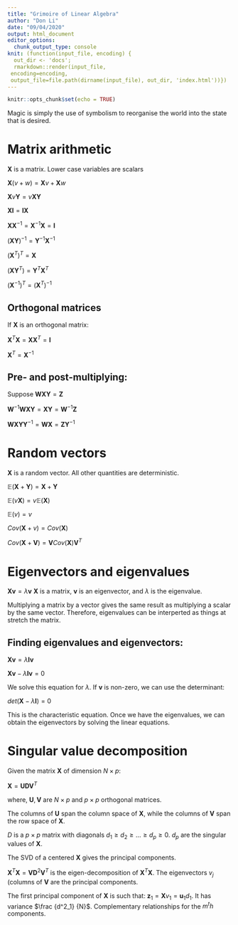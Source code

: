 ```yaml
---
title: "Grimoire of Linear Algebra"
author: "Don Li"
date: "09/04/2020"
output: html_document
editor_options: 
  chunk_output_type: console
knit: (function(input_file, encoding) {
  out_dir <- 'docs';
  rmarkdown::render(input_file,
 encoding=encoding,
 output_file=file.path(dirname(input_file), out_dir, 'index.html'))})
---
```


```r
knitr::opts_chunk$set(echo = TRUE)
```

Magic is simply the use of symbolism to reorganise the world into the state that is desired.

# Matrix arithmetic
$\mathbf{X}$ is a matrix. Lower case variables are scalars

$\mathbf{X}(v+w) = \mathbf{X}v + \mathbf{X}w$

$\mathbf{X} v \mathbf{Y} = v \mathbf{X} \mathbf{Y}$

$\mathbf{X} \mathbf{I} = \mathbf{I} \mathbf{X}$

$\mathbf{X} \mathbf{X}^{-1} = \mathbf{X}^{-1} \mathbf{X} = \mathbf{I}$

$(\mathbf{X} \mathbf{Y})^{-1} = \mathbf{Y}^{-1} \mathbf{X}^{-1}$

$(\mathbf{X}^{T})^{T} = \mathbf{X}$

$(\mathbf{XY}^{T}) = \mathbf{Y}^T \mathbf{X}^T$

$(\mathbf{X}^{-1})^{T} = (\mathbf{X}^{T})^{-1}$

## Orthogonal matrices

If $\mathbf{X}$ is an orthogonal matrix:

$\mathbf{X}^{T} \mathbf{X} = \mathbf{X} \mathbf{X}^{T} = \mathbf{I}$

$\mathbf{X}^{T} = \mathbf{X}^{-1}$

## Pre- and post-multiplying:

Suppose $\mathbf{W} \mathbf{X} \mathbf{Y} = \mathbf{Z}$

$\mathbf{W}^{-1} \mathbf{W} \mathbf{X} \mathbf{Y} = \mathbf{X} \mathbf{Y} = \mathbf{W}^{-1} \mathbf{Z}$

$\mathbf{W} \mathbf{X} \mathbf{Y} \mathbf{Y}^{-1} = \mathbf{W} \mathbf{X} = \mathbf{Z} \mathbf{Y}^{-1}$


# Random vectors
$\mathbf{X}$ is a random vector. All other quantities are deterministic.

$\mathbb{E}(\mathbf{X}+\mathbf{Y}) = \mathbf{X} + \mathbf{Y}$

$\mathbb{E}(v \mathbf{X}) = v \mathbb{E}(\mathbf{X})$

$\mathbb{E}(v) = v$

$Cov(\mathbf{X} + v) = Cov(\mathbf{X})$

$Cov(\mathbf{X} + \mathbf{V}) = \mathbf{V} Cov(\mathbf{X}) \mathbf{V}^{T}$

# Eigenvectors and eigenvalues

$\mathbf{X} \mathbf{v} = \lambda \mathbf{v}$
$\mathbf{X}$ is a matrix, $\mathbf{v}$ is an eigenvector, and $\lambda$ is the eigenvalue.

Multiplying a matrix by a vector gives the same result as multiplying a scalar by the same vector. Therefore, eigenvalues can be interperted as things at stretch the matrix.

## Finding eigenvalues and eigenvectors:
$\mathbf{X} \mathbf{v} = \lambda \mathbf{I} \mathbf{v}$

$\mathbf{X} \mathbf{v} - \lambda \mathbf{I} \mathbf{v} = 0$

We solve this equation for $\lambda$. If $\mathbf{v}$ is non-zero, we can use the determinant:

$det(\mathbf{X} - \lambda \mathbf{I}) = 0$

This is the characteristic equation. Once we have the eigenvalues, we can obtain the eigenvectors by solving the linear equations.

# Singular value decomposition
Given the matrix $\mathbf{X}$ of dimension $N \times p$:

$\mathbf{X} = \mathbf{UDV}^{T}$

where, $\mathbf{U}, \mathbf{V}$ are $N \times p$ and $p \times p$ orthogonal matrices.

The columns of $\mathbf{U}$ span the column space of $\mathbf{X}$, while the columns of $\mathbf{V}$ span the row space of $\mathbf{X}$.

$D$ is a $p \times p$ matrix with diagonals $d_1 \ge d_2 \ge \dots \ge d_p \ge 0$. $d_p$ are the singular values of $\mathbf{X}$.

The SVD of a centered $\mathbf{X}$ gives the principal components.

$\mathbf{X}^{T} \mathbf{X} = \mathbf{V} \mathbf{D}^2 \mathbf{V}^T$ is the eigen-decomposition of $\mathbf{X}^{T} \mathbf{X}$. The eigenvectors $v_j$ (columns of $\mathbf{V}$ are the principal components.

The first principal component of $\mathbf{X}$ is such that: $\mathbf{z}_1 = \mathbf{X}v_1 = \mathbf{u}_1 d_1$. It has variance $\frac {d^2_1} {N}$. Complementary relationships for the $m^th$ components.






